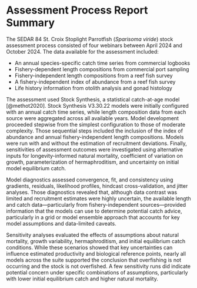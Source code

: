 # Assessment Process Report Summary {.unnumbered}

The SEDAR 84 St. Croix Stoplight Parrotfish (*Sparisoma viride*) stock assessment process consisted of four webinars between April 2024 and October 2024. The data available for the assessment included:

-   An annual species-specific catch time series from commercial logbooks
-   Fishery-dependent length compositions from commercial port sampling
-   Fishery-independent length compositions from a reef fish survey
-   A fishery-independent index of abundance from a reef fish survey
-   Life history information from otolith analysis and gonad histology

The assessment used Stock Synthesis, a statistical catch-at-age model [@methot2020]. Stock Synthesis V3.30.22 models were initially configured with an annual catch time series, while length composition data from each source were aggregated across all available years. Model development proceeded stepwise from the simplest configuration to those of moderate complexity. Those sequential steps included the inclusion of the index of abundance and annual fishery-independent length compositions. Models were run with and without the estimation of recruitment deviations. Finally, sensitivities of assessment outcomes were investigated using alternative inputs for longevity-informed natural mortality, coefficient of variation on growth, parameterization of hermaphroditism, and uncertainty on initial model equilibrium catch.

Model diagnostics assessed convergence, fit, and consistency using gradients, residuals, likelihood profiles, hindcast cross-validation, and jitter analyses. Those diagnostics revealed that, although data contrast was limited and recruitment estimates were highly uncertain, the available length and catch data—particularly from fishery-independent sources—provided information that the models can use to determine potential catch advice, particularly in a grid or model ensemble approach that accounts for key model assumptions and data-limited caveats.

Sensitivity analyses evaluated the effects of assumptions about natural mortality, growth variability, hermaphroditism, and initial equilibrium catch conditions. While these scenarios showed that key uncertainties can influence estimated productivity and biological reference points, nearly all models across the suite supported the conclusion that overfishing is not occurring and the stock is not overfished. A few sensitivity runs did indicate potential concern under specific combinations of assumptions, particularly with lower initial equilibrium catch and higher natural mortality.

```{=openxml}
<w:p><w:r><w:br w:type="page"/></w:r></w:p>
```
